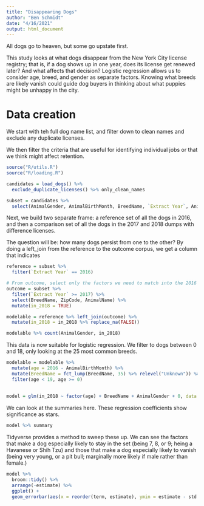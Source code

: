 ```yaml
---
title: "Disappearing Dogs"
author: "Ben Schmidt"
date: "4/16/2021"
output: html_document
---
```


All dogs go to heaven, but some go upstate first.

This study looks at what dogs disappear from the New York City license registry; that is,
if a dog shows up in one year, does its license get renewed later? And what affects that 
decision? Logistic regression allows us to consider age, breed, and gender as separate factors. Knowing what breeds are likely vanish could guide dog buyers in thinking about
what puppies might be unhappy in the city.

# Data creation

We start with teh full dog name list, and filter down to clean names and exclude any duplicate licenses.

We then filter the criteria that are useful for identifying individual jobs or that 
we think might affect retention.

```r
source("R/utils.R")
source("R/loading.R")

candidates = load_dogs() %>% 
  exclude_duplicate_licenses() %>% only_clean_names

subset = candidates %>%
  select(AnimalGender, AnimalBirthMonth, BreedName, `Extract Year`, AnimalName, ZipCode)
```

Next, we build two separate frame: a reference set of all the dogs in 2016, and then a
comparison set of all the dogs in the 2017 and 2018 dumps with difference licenses.

The question will be: how many dogs persist from one to the other? By doing a left_join
from the reference to the outcome corpus, we get a column that indicates 

```r

reference = subset %>%
  filter(`Extract Year` == 2016)

# From outcome, select only the factors we need to match into the 2016 set.
outcome = subset %>%
  filter(`Extract Year` >= 2017) %>% 
  select(BreedName, ZipCode, AnimalName) %>%
  mutate(in_2018 = TRUE)

modelable = reference %>% left_join(outcome) %>%
  mutate(in_2018 = in_2018 %>% replace_na(FALSE))

modelable %>% count(AnimalGender, in_2018)
```

This data is now suitable for logistic regression. We filter to dogs between 0 and 18, only looking at the 25 most common breeds.
```r
modelable = modelable %>%
  mutate(age = 2016 - AnimalBirthMonth) %>%
  mutate(BreedName = fct_lump(BreedName, 35) %>% relevel("Unknown")) %>%
  filter(age < 19, age >= 0)
  
  
model = glm(in_2018 ~ factor(age) + BreedName + AnimalGender + 0, data = modelable, family = "binomial")
```

We can look at the summaries here. These regression coefficients show significance as stars.

```r
model %>% summary
```

Tidyverse provides a method to sweep these up. We can see the factors that make a dog especially likely to stay in the set (being 7, 8, or 9; heing a Havanese or Shih Tzu)
and those that make a dog especially likely to vanish (being very young, or a pit bull; marginally more likely if male rather than female.)

```r
model %>%
  broom::tidy() %>%
  arrange(-estimate) %>%
  ggplot() +
  geom_errorbar(aes(x = reorder(term, estimate), ymin = estimate - std.error, ymax=estimate + std.error )) + coord_flip()
```

